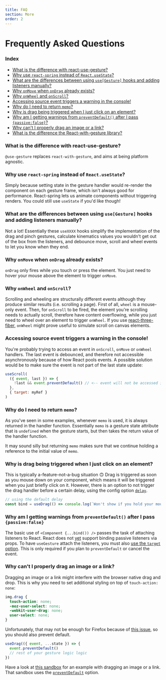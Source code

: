 ```yaml
---
title: FAQ
section: More
order: 2
---
```


# Frequently Asked Questions

<carbon-ad />

### Index

- [What is the difference with react-use-gesture?](#what-is-the-difference-with-react-use-gesture)
- [Why use `react-spring` instead of `React.useState`?](#why-use-react-spring-instead-of-reactusestate)
- [What are the differences between using `use[Gesture]` hooks and adding listeners manually?](#what-are-the-differences-between-using-usegesture-hooks-and-adding-listeners-manually)
- [Why `onMove` when `onDrag` already exists?](#why-onmove-when-ondrag-already-exists)
- [Why `onWheel` and `onScroll`?](#why-onwheel-and-onscroll)
- [Accessing source event triggers a warning in the console!](#accessing-source-event-triggers-a-warning-in-the-console)
- [Why do I need to return `memo`?](#why-do-i-need-to-return-memo)
- [Why is drag being triggered when I just click on an element?](#why-is-drag-being-triggered-when-i-just-click-on-an-element)
- [Why am I getting warnings from `preventDefault()` after I pass `{passive:false}`?](#why-am-i-getting-warnings-from-preventdefault-after-i-pass-passivefalse)
- [Why can't I properly drag an image or a link?](#why-cant-i-properly-drag-an-image-or-a-link)
- [What is the difference the React-with-gesture library?](#what-is-the-difference-the-react-with-gesture-library)

### What is the difference with react-use-gesture?

`@use-gesture` replaces `react-with-gesture`, and aims at being platform agnostic.

### Why use `react-spring` instead of `React.useState`?

Simply because setting state in the gesture handler would re-render the component on each gesture frame, which isn't always good for performance. React-spring lets us animate components without triggering renders. You could still use `useState` if you'd like though!

### What are the differences between using `use[Gesture]` hooks and adding listeners manually?

Not a lot! Essentially these `useXXXX` hooks simplify the implementation of the drag and pinch gestures, calculate kinematics values you wouldn't get out of the box from the listeners, and debounce move, scroll and wheel events to let you know when they end.

### Why `onMove` when `onDrag` already exists?

`onDrag` only fires while you touch or press the element. You just need to hover your mouse above the element to trigger `onMove`.

### Why `onWheel` and `onScroll`?

Scrolling and wheeling are structurally different events although they produce similar results (i.e. scrolling a page). First of all, `wheel` is a mouse-only event. Then, for `onScroll` to be fired, the element you're scrolling needs to actually scroll, therefore have content overflowing, while you just need to wheel over an element to trigger `onWheel`. If you use [react-three-fiber](https://github.com/pmndrs/react-three-fiber), `onWheel` might prove useful to simulate scroll on canvas elements.

### Accessing source event triggers a warning in the console!

You're probably trying to access an event in `onScroll`, `onMove` or `onWheel` handlers. The last event is debounced, and therefore not accessible asynchronously because of how React pools events. A possible solution would be to make sure the event is not part of the last state update:

```jsx
useScroll(
  ({ event, last }) => {
    !last && event.preventDefault() // <-- event will not be accessed in the last event
  },
  { target: myRef }
)
```

### Why do I need to return `memo`?

As you've seen in some examples, whenever `memo` is used, it is always returned in the handler function. Essentially `memo` is a gesture state attribute that is `undefined` when the gesture starts, but then takes the return value of the handler function.

It may sound silly but returning `memo` makes sure that we continue holding a reference to the initial value of `memo`.

### Why is drag being triggered when I just click on an element?

This is typically a-feature-not-a-bug situation 🙃 Drag is triggered as soon as you mouse down on your component, which means it will be triggered when you just briefly click on it. However, there is an option to not trigger the drag handler before a certain delay, using the config option [`delay`](/docs/options/#delay-drag-only).

```jsx
// using the default delay
const bind = useDrag(() => console.log(`Won't show if you hold your mouse less than 180ms`), { delay: true })
```

### Why am I getting warnings from `preventDefault()` after I pass `{passive:false}`

The basic use of `<Component {...bind()) />` passes the task of attaching listeners to React. React does not [yet](https://github.com/facebook/react/issues/6436) support binding passive listeners via props. To have `useGesture` attach the listeners, you must also [use the `target` option](/docs/options/#target). This is only required if you plan to `preventDefault` or cancel the event.

### Why can't I properly drag an image or a link?

Dragging an image or a link might interfere with the browser native drag and drop. This is why you need to set additional styling on top of `touch-action: none`:

```css
img.drag {
  touch-action: none;
  -moz-user-select: none;
  -webkit-user-drag: none;
  user-select: none;
}
```

Unfortunately, that may not be enough for Firefox because of [this issue](https://bugzilla.mozilla.org/show_bug.cgi?id=1376369), so you should also prevent default.

```js
useDrag(({ event, ...state }) => {
  event.preventDefault()
  // rest of your gesture logic logic
})
```

Have a look at [this sandbox](https://codesandbox.io/s/github/pmndrs/use-gesture/tree/main/demo/src/sandboxes/draggable-image) for an example with dragging an image or a link. That sandbox uses the [`preventDefault`](/docs/options/#preventdefault) option.
